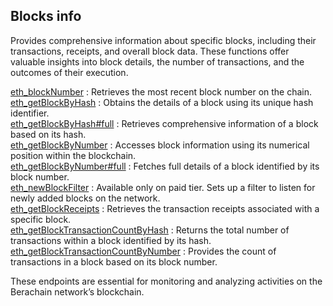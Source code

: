 
<Meta
  title="Berachain blocks info | dRPC"
/>

## Blocks info

Provides comprehensive information about specific blocks, including their transactions, receipts, and overall block data. These functions offer valuable insights into block details, the number of transactions, and the outcomes of their execution.

[eth_blockNumber](/fantom-api/blocksinfo/eth_blockNumber) : Retrieves the most recent block number on the chain. \
[eth_getBlockByHash](/fantom-api/blocksinfo/eth_getBlockByHash) : Obtains the details of a block using its unique hash identifier. \
[eth_getBlockByHash#full](/fantom-api/blocksinfo/eth_getBlockByHashfull) : Retrieves comprehensive information of a block based on its hash. \
[eth_getBlockByNumber](/fantom-api/blocksinfo/eth_getBlockByNumber) : Accesses block information using its numerical position within the blockchain. \
[eth_getBlockByNumber#full](/fantom-api/blocksinfo/eth_getBlockByNumberfull) :  Fetches full details of a block identified by its block number. \
[eth_newBlockFilter](/fantom-api/blocksinfo/eth_newBlockFilter) : Available only on paid tier. Sets up a filter to listen for newly added blocks on the network. \
[eth_getBlockReceipts](/fantom-api/blocksinfo/eth_getBlockReceipts) :  Retrieves the transaction receipts associated with a specific block. \
[eth_getBlockTransactionCountByHash](/fantom-api/blocksinfo/eth_getBlockTransactionCountByHash) : Returns the total number of transactions within a block identified by its hash. \
[eth_getBlockTransactionCountByNumber](/fantom-api/blocksinfo/eth_getBlockTransactionCountByNumber) :  Provides the count of transactions in a block based on its block number.

These endpoints are essential for monitoring and analyzing activities on the Berachain network’s blockchain.


<Space h={16} />
<GetStarted />
